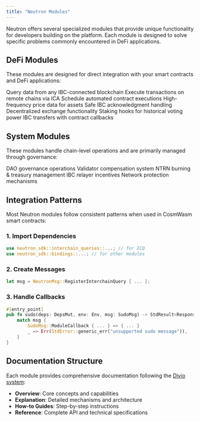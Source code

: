 ```yaml
---
title: "Neutron Modules"
---
```


Neutron offers several specialized modules that provide unique functionality for developers building on the platform. Each module is designed to solve specific problems commonly encountered in DeFi applications.

## DeFi Modules

These modules are designed for direct integration with your smart contracts and DeFi applications:

<CardGroup cols={3}>
  <Card title="Interchain Queries (ICQ)" icon="link" href="/developers/modules/interchain-queries/overview">
    Query data from any IBC-connected blockchain
  </Card>
  
  <Card title="Interchain Transactions (ICTX)" icon="arrow-right-arrow-left" href="/developers/modules/interchaintxs/overview">
    Execute transactions on remote chains via ICA
  </Card>
  
  <Card title="Cron" icon="clock" href="/developers/modules/cron/overview">
    Schedule automated contract executions
  </Card>
  
  <Card title="Oracle" icon="database" href="/developers/modules/oracle/overview">
    High-frequency price data for assets
  </Card>
  
  <Card title="Contract Manager" icon="shield" href="/developers/modules/contractmanager/overview">
    Safe IBC acknowledgment handling
  </Card>
  
  <Card title="Dex" icon="arrows-rotate" href="/developers/modules/dex/overview">
    Decentralized exchange functionality
  </Card>
  
  <Card title="Harpoon" icon="anchor" href="/developers/modules/harpoon/overview">
    Staking hooks for historical voting power
  </Card>
  
  <Card title="Transfer" icon="arrow-right-arrow-left" href="/developers/modules/transfer/overview">
    IBC transfers with contract callbacks
  </Card>
</CardGroup>

## System Modules

These modules handle chain-level operations and are primarily managed through governance:

<CardGroup cols={4}>
  <Card title="Admin" icon="user-gear" href="/developers/modules/admin/overview">
    DAO governance operations
  </Card>
  
  <Card title="Revenue" icon="money-bill-trend-up" href="/developers/modules/revenue/overview">
    Validator compensation system
  </Card>
  
  <Card title="Fee Burner" icon="fire" href="/developers/modules/feeburner/overview">
    NTRN burning & treasury management
  </Card>
  
  <Card title="Fee Refunder" icon="money-bill-transfer" href="/developers/modules/feerefunder/overview">
    IBC relayer incentives
  </Card>
  
  <Card title="IBC Rate Limit" icon="gauge-high" href="/developers/modules/ibc-rate-limit/overview">
    Network protection mechanisms
  </Card>
</CardGroup>

## Integration Patterns

Most Neutron modules follow consistent patterns when used in CosmWasm smart contracts:

### 1. Import Dependencies
```rust
use neutron_sdk::interchain_queries::...; // for ICQ
use neutron_sdk::bindings::...; // for other modules
```

### 2. Create Messages
```rust
let msg = NeutronMsg::RegisterInterchainQuery { ... };
```

### 3. Handle Callbacks
```rust
#[entry_point]
pub fn sudo(deps: DepsMut, env: Env, msg: SudoMsg) -> StdResult<Response> {
    match msg {
        SudoMsg::ModuleCallback { ... } => { ... }
        _ => Err(StdError::generic_err("unsupported sudo message")),
    }
}
```

## Documentation Structure

Each module provides comprehensive documentation following the [Divio system](https://documentation.divio.com/):

- **Overview**: Core concepts and capabilities
- **Explanation**: Detailed mechanisms and architecture  
- **How-to Guides**: Step-by-step instructions
- **Reference**: Complete API and technical specifications 